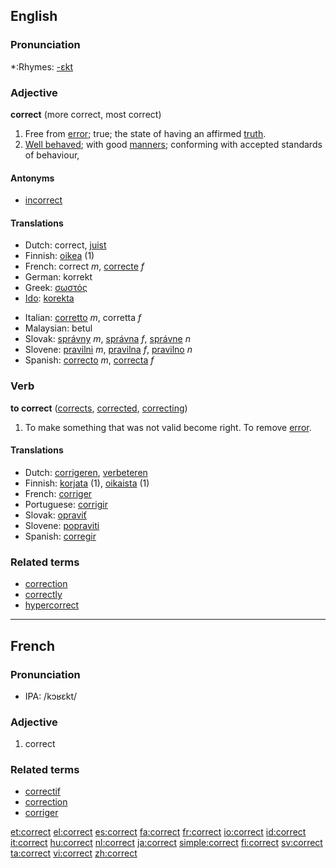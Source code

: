 ==English==

===Pronunciation===
*:Rhymes: [[Rhymes:English:-ɛkt|-ɛkt]]

=== Adjective ===
'''correct''' (more correct, most correct)

# Free from [[error]]; true; the state of having an affirmed [[truth]].
# [[Well behaved]]; with good [[manners]]; conforming with accepted standards of behaviour,

====Antonyms====
*[[incorrect]]

==== Translations ====
{{top}}
*Dutch: correct, [[juist]]
*Finnish: [[oikea]] (1)
*French: correct ''m'', [[correcte]] ''f''
*German: korrekt
*Greek: [[σωστός]] {{m}}
*[[Ido]]: [[korekta]]
{{mid}}
*Italian: [[corretto]] ''m'', corretta ''f''
*Malaysian: betul
*Slovak: [[správny]] ''m'', [[správna]] ''f'', [[správne]] ''n''
*Slovene: [[pravilni]] ''m'', [[pravilna]] ''f'', [[pravilno]] ''n''
*Spanish: [[correcto]] ''m'', [[correcta]] ''f''
{{bottom}}

=== Verb ===
'''to correct''' ([[corrects]], [[corrected]], [[correcting]])

#To make something that was not valid become right.  To remove [[error]].

==== Translations ====
*Dutch: [[corrigeren]], [[verbeteren]]
*Finnish: [[korjata]] (1), [[oikaista]] (1)
*French: [[corriger]]
*Portuguese: [[corrigir]]
*Slovak: [[opraviť]]
*Slovene: [[popraviti]]
*Spanish: [[corregir]]

===Related terms===
*[[correction]]
*[[correctly]]
*[[hypercorrect]]
----

==French==
===Pronunciation===
*IPA: /kɔʁɛkt/
===Adjective===

# correct

===Related terms===
*[[correctif]]
*[[correction]]
*[[corriger]]

[[et:correct]]
[[el:correct]]
[[es:correct]]
[[fa:correct]]
[[fr:correct]]
[[io:correct]]
[[id:correct]]
[[it:correct]]
[[hu:correct]]
[[nl:correct]]
[[ja:correct]]
[[simple:correct]]
[[fi:correct]]
[[sv:correct]]
[[ta:correct]]
[[vi:correct]]
[[zh:correct]]